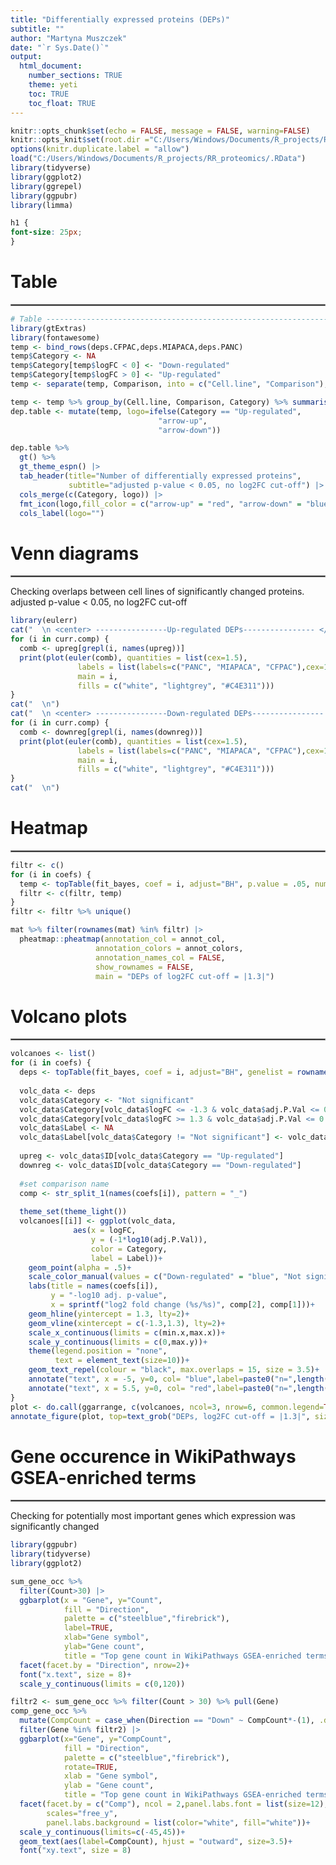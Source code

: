 ---
title: "Differentially expressed proteins (DEPs)"
subtitle: ""
author: "Martyna Muszczek"
date: "`r Sys.Date()`"
output: 
  html_document:
    number_sections: TRUE
    theme: yeti
    toc: TRUE
    toc_float: TRUE
---

```{r setup, include=FALSE, message=FALSE, warning=FALSE}
knitr::opts_chunk$set(echo = FALSE, message = FALSE, warning=FALSE)
knitr::opts_knit$set(root.dir ="C:/Users/Windows/Documents/R_projects/RR_proteomics")
options(knitr.duplicate.label = "allow")
load("C:/Users/Windows/Documents/R_projects/RR_proteomics/.RData")
library(tidyverse)
library(ggplot2)
library(ggrepel)
library(ggpubr)
library(limma)
```

```{css, echo=FALSE}
h1 {
font-size: 25px;
}
```

# Table
<hr style="border:1px solid gray">

```{r table}
# Table ------------------------------------------------------------------------
library(gtExtras)
library(fontawesome)
temp <- bind_rows(deps.CFPAC,deps.MIAPACA,deps.PANC)
temp$Category <- NA
temp$Category[temp$logFC < 0] <- "Down-regulated"
temp$Category[temp$logFC > 0] <- "Up-regulated"
temp <- separate(temp, Comparison, into = c("Cell.line", "Comparison"), sep = "\\.")

temp <- temp %>% group_by(Cell.line, Comparison, Category) %>% summarise(n=n()) |> pivot_wider(names_from = "Comparison", values_from = "n")
dep.table <- mutate(temp, logo=ifelse(Category == "Up-regulated", 
                                 "arrow-up", 
                                 "arrow-down"))

dep.table %>% 
  gt() %>% 
  gt_theme_espn() |>
  tab_header(title="Number of differentially expressed proteins",
             subtitle="adjusted p-value < 0.05, no log2FC cut-off") |>
  cols_merge(c(Category, logo)) |>
  fmt_icon(logo,fill_color = c("arrow-up" = "red", "arrow-down" = "blue")) %>%
  cols_label(logo="")

```

# Venn diagrams
<hr style="border:1px solid gray">
Checking overlaps between cell lines of significantly changed proteins.
adjusted p-value < 0.05, no log2FC cut-off

```{r out.width="33%", fig.ncol=3, results='asis'}
library(eulerr)
cat("  \n <center> ----------------Up-regulated DEPs---------------- </center>  \n")
for (i in curr.comp) {
  comb <- upreg[grepl(i, names(upreg))]
  print(plot(euler(comb), quantities = list(cex=1.5), 
               labels = list(labels=c("PANC", "MIAPACA", "CFPAC"),cex=1.5), 
               main = i,
               fills = c("white", "lightgrey", "#C4E311")))
}
cat("  \n")
cat("  \n <center> ----------------Down-regulated DEPs---------------- </center>  \n")
for (i in curr.comp) {
  comb <- downreg[grepl(i, names(downreg))]
  print(plot(euler(comb), quantities = list(cex=1.5), 
               labels = list(labels=c("PANC", "MIAPACA", "CFPAC"),cex=1.5), 
               main = i,
               fills = c("white", "lightgrey", "#C4E311")))
}
cat("  \n")
```


# Heatmap
<hr style="border:1px solid gray">

```{r heatmap.deps, results="asis", fig.width=11, fig.height=7}
filtr <- c()
for (i in coefs) {
  temp <- topTable(fit_bayes, coef = i, adjust="BH", p.value = .05, number = nrow(mat), lfc = 1.3) |> rownames_to_column(var="Gene") %>% pull(Gene)
  filtr <- c(filtr, temp)
}
filtr <- filtr %>% unique()

mat %>% filter(rownames(mat) %in% filtr) |>
  pheatmap::pheatmap(annotation_col = annot_col,
                   annotation_colors = annot_colors,
                   annotation_names_col = FALSE,
                   show_rownames = FALSE,
                   main = "DEPs of log2FC cut-off = |1.3|")

```

# Volcano plots
<hr style="border:1px solid gray">

```{r volcanoes, results="asis", fig.width=12, fig.height=30}

volcanoes <- list()
for (i in coefs) {
  deps <- topTable(fit_bayes, coef = i, adjust="BH", genelist = rownames(mat), resort.by = "logFC", number = nrow(mat))
  
  volc_data <- deps
  volc_data$Category <- "Not significant"
  volc_data$Category[volc_data$logFC <= -1.3 & volc_data$adj.P.Val <= 0.05] <- "Down-regulated"
  volc_data$Category[volc_data$logFC >= 1.3 & volc_data$adj.P.Val <= 0.05] <- "Up-regulated"
  volc_data$Label <- NA
  volc_data$Label[volc_data$Category != "Not significant"] <- volc_data$ID[volc_data$Category != "Not significant"]
  
  upreg <- volc_data$ID[volc_data$Category == "Up-regulated"]
  downreg <- volc_data$ID[volc_data$Category == "Down-regulated"]
  
  #set comparison name
  comp <- str_split_1(names(coefs[i]), pattern = "_")
  
  theme_set(theme_light())
  volcanoes[[i]] <- ggplot(volc_data,
              aes(x = logFC,
                  y = (-1*log10(adj.P.Val)),
                  color = Category,
                  label = Label))+
    geom_point(alpha = .5)+
    scale_color_manual(values = c("Down-regulated" = "blue", "Not significant" = "gray", "Up-regulated" = "red"))+
    labs(title = names(coefs[i]),
         y = "-log10 adj. p-value",
         x = sprintf("log2 fold change (%s/%s)", comp[2], comp[1]))+
    geom_hline(yintercept = 1.3, lty=2)+
    geom_vline(xintercept = c(-1.3,1.3), lty=2)+
    scale_x_continuous(limits = c(min.x,max.x))+
    scale_y_continuous(limits = c(0,max.y))+
    theme(legend.position = "none",
          text = element_text(size=10))+
    geom_text_repel(colour = "black", max.overlaps = 15, size = 3.5)+
    annotate("text", x = -5, y=0, col= "blue",label=paste0("n=",length(downreg)))+
    annotate("text", x = 5.5, y=0, col= "red",label=paste0("n=",length(upreg)))
}
plot <- do.call(ggarrange, c(volcanoes, ncol=3, nrow=6, common.legend=TRUE))
annotate_figure(plot, top=text_grob("DEPs, log2FC cut-off = |1.3|", size = 15))

```

# Gene occurence in WikiPathways GSEA-enriched terms
<hr style="border:1px solid gray">
Checking for potentially most important genes which expression was significantly changed

```{r fig.width=12, fig.height=5}
library(ggpubr)
library(tidyverse)
library(ggplot2)

sum_gene_occ %>% 
  filter(Count>30) |> 
  ggbarplot(x = "Gene", y="Count", 
            fill = "Direction",
            palette = c("steelblue","firebrick"),
            label=TRUE,
            xlab="Gene symbol",
            ylab="Gene count",
            title = "Top gene count in WikiPathways GSEA-enriched terms in all comparisons") |>
  facet(facet.by = "Direction", nrow=2)+
  font("x.text", size = 8)+
  scale_y_continuous(limits = c(0,120))
```

```{r fig.width=12, fig.height=12}
filtr2 <- sum_gene_occ %>% filter(Count > 30) %>% pull(Gene)
comp_gene_occ %>% 
  mutate(CompCount = case_when(Direction == "Down" ~ CompCount*-(1), .default = CompCount)) |>
  filter(Gene %in% filtr2) |>
  ggbarplot(x="Gene", y="CompCount",
            fill = "Direction",
            palette = c("steelblue","firebrick"),
            rotate=TRUE,
            xlab = "Gene symbol",
            ylab = "Gene count",
            title = "Top gene count in WikiPathways GSEA-enriched terms in each comparison") |>
  facet(facet.by = c("Comp"), ncol = 2,panel.labs.font = list(size=12), 
        scales="free_y",
        panel.labs.background = list(color="white", fill="white"))+
  scale_y_continuous(limits=c(-45,45))+
  geom_text(aes(label=CompCount), hjust = "outward", size=3.5)+
  font("xy.text", size = 8)

```



